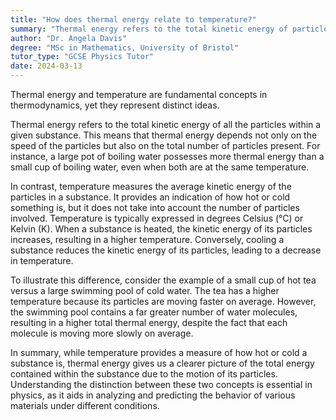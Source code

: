 ```yaml
---
title: "How does thermal energy relate to temperature?"
summary: "Thermal energy refers to the total kinetic energy of particles in a substance, whereas temperature indicates the average kinetic energy of those particles."
author: "Dr. Angela Davis"
degree: "MSc in Mathematics, University of Bristol"
tutor_type: "GCSE Physics Tutor"
date: 2024-03-13
---
```


Thermal energy and temperature are fundamental concepts in thermodynamics, yet they represent distinct ideas. 

Thermal energy refers to the total kinetic energy of all the particles within a given substance. This means that thermal energy depends not only on the speed of the particles but also on the total number of particles present. For instance, a large pot of boiling water possesses more thermal energy than a small cup of boiling water, even when both are at the same temperature.

In contrast, temperature measures the average kinetic energy of the particles in a substance. It provides an indication of how hot or cold something is, but it does not take into account the number of particles involved. Temperature is typically expressed in degrees Celsius (°C) or Kelvin (K). When a substance is heated, the kinetic energy of its particles increases, resulting in a higher temperature. Conversely, cooling a substance reduces the kinetic energy of its particles, leading to a decrease in temperature.

To illustrate this difference, consider the example of a small cup of hot tea versus a large swimming pool of cold water. The tea has a higher temperature because its particles are moving faster on average. However, the swimming pool contains a far greater number of water molecules, resulting in a higher total thermal energy, despite the fact that each molecule is moving more slowly on average.

In summary, while temperature provides a measure of how hot or cold a substance is, thermal energy gives us a clearer picture of the total energy contained within the substance due to the motion of its particles. Understanding the distinction between these two concepts is essential in physics, as it aids in analyzing and predicting the behavior of various materials under different conditions.
    